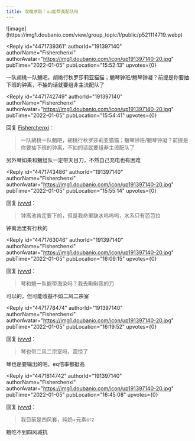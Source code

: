 ```yaml
---
title: 攻略求助｜uu能帮我配队吗
---
```



<Forum groupName="原神" groupUrl="https://www.douban.com/group/genshin/" archivedAt="2025-05-16T16:52:30.894Z">
  <Post
    id="257253721"
    title="攻略求助｜uu能帮我配队吗"
    url="https://www.douban.com/group/topic/257253721/?_spm_id=MTg4NjY4NDUy"
    pubTime="2022-01-05"
    highlightUserId="191397140"
  >
![image](https://img1.doubanio.com/view/group_topic/l/public/p521114719.webp)

<Reply
  id="4471739361"
  authorId="191397140"
  authorName="Fisherchenxi"
  authorAvatar="https://img1.doubanio.com/icon/up191397140-20.jpg"
  pubTime="2022-01-05"
  pubLocation="15:52:13"
  upvotes={0}
>
一队胡桃一队魈吧，胡桃行秋罗莎莉亚猫猫；魈琴钟班/魈琴钟凝？前提是你要抽下班的钟离，不抽的话就要组非主流配队了
</Reply>

<Reply
  id="4471742749"
  authorId="191397140"
  authorName="Fisherchenxi"
  authorAvatar="https://img1.doubanio.com/icon/up191397140-20.jpg"
  pubTime="2022-01-05"
  pubLocation="15:54:41"
  upvotes={0}
>
回复 [Fisherchenxi](https://www.douban.com/people/191397140/)：
> 一队胡桃一队魈吧，胡桃行秋罗莎莉亚猫猫；魈琴钟班/魈琴钟凝？前提是你要抽下班的钟离，不抽的话就要组非主流配队了

另外琴如果和魈组队一定带天目刀，不然自己充电也有困难
</Reply>

<Reply
  id="4471743486"
  authorId="191397140"
  authorName="Fisherchenxi"
  authorAvatar="https://img1.doubanio.com/icon/up191397140-20.jpg"
  pubTime="2022-01-05"
  pubLocation="15:55:14"
  upvotes={0}
>
回复 [jvyvd](https://www.douban.com/people/188668452/)：
> 钟离池肯定要下的，但是我命里缺水呜呜呜，水系只有芭芭拉

钟离池里有行秋的
</Reply>

<Reply
  id="4471763046"
  authorId="191397140"
  authorName="Fisherchenxi"
  authorAvatar="https://img1.doubanio.com/icon/up191397140-20.jpg"
  pubTime="2022-01-05"
  pubLocation="16:09:15"
  upvotes={0}
>
回复 [jvyvd](https://www.douban.com/people/188668452/)：
> 琴和魈一队能带海染吗？我去瞅瞅我的刀

可以的，但可能收益不如二风二宗室
</Reply>

<Reply
  id="4471778474"
  authorId="191397140"
  authorName="Fisherchenxi"
  authorAvatar="https://img1.doubanio.com/icon/up191397140-20.jpg"
  pubTime="2022-01-05"
  pubLocation="16:19:52"
  upvotes={0}
>
回复 [jvyvd](https://www.douban.com/people/188668452/)：
> 琴也带二风二宗室吗，震惊了

琴也是要输出的吧，eq倍率都挺高
</Reply>

<Reply
  id="4471814742"
  authorId="191397140"
  authorName="Fisherchenxi"
  authorAvatar="https://img1.doubanio.com/icon/up191397140-20.jpg"
  pubTime="2022-01-05"
  pubLocation="16:45:08"
  upvotes={0}
>
回复 [jvyvd](https://www.douban.com/people/188668452/)：
> 我目前是四风套，纯奶+元素orz

魈吃不到四风减抗
</Reply>
  </Post>
</Forum>
